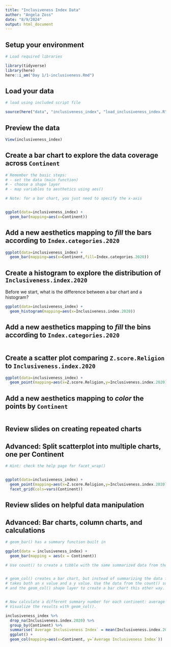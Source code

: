 ```yaml
---
title: "Inclusiveness Index Data"
author: "Angela Zoss"
date: "8/9/2024"
output: html_document
---
```


## Setup your environment

```r

# Load required libraries

library(tidyverse)
library(here)
here::i_am("Day 1/1-inclusiveness.Rmd")

```

## Load your data

```r

# load using included script file

source(here("data", "inclusiveness_index", "load_inclusiveness_index.R"))

```

## Preview the data

```r

View(inclusiveness_index)

```

## Create a bar chart to explore the data coverage across `Continent`

```r

# Remember the basic steps:
# - set the data (main function)
# - choose a shape layer
# - map variables to aesthetics using aes()

# Note: for a bar chart, you just need to specify the x-axis


ggplot(data=inclusiveness_index) +
  geom_bar(mapping=aes(x=Continent))


```

## Add a new aesthetics mapping to *fill* the bars according to `Index.categories.2020`

```r

ggplot(data=inclusiveness_index) +
  geom_bar(mapping=aes(x=Continent,fill=Index.categories.2020))

```

## Create a histogram to explore the distribution of `Inclusiveness.index.2020`

Before we start, what is the difference between a bar chart and a histogram?

```r

ggplot(data=inclusiveness_index) +
  geom_histogram(mapping=aes(x=Inclusiveness.index.2020))

```

## Add a new aesthetics mapping to *fill* the bins according to `Index.categories.2020`

```r



```

## Create a scatter plot comparing `Z.score.Religion` to `Inclusiveness.index.2020`

```r

ggplot(data=inclusiveness_index) +
  geom_point(mapping=aes(x=Z.score.Religion,y=Inclusiveness.index.2020))

```

## Add a new aesthetics mapping to *color* the points by `Continent`


```r



```

## Review slides on creating repeated charts

## Advanced: Split scatterplot into multiple charts, one per Continent

```r

# Hint: check the help page for facet_wrap()


ggplot(data=inclusiveness_index) +
  geom_point(mapping=aes(x=Z.score.Religion,y=Inclusiveness.index.2020)) +
  facet_grid(cols=vars(Continent))


```

## Review slides on helpful data manipulation

## Advanced: Bar charts, column charts, and calculations

```r

# geom_bar() has a summary function built in

ggplot(data = inclusiveness_index) +
  geom_bar(mapping = aes(x = Continent))

```

```r

# Use count() to create a tibble with the same summarized data from the bar chart.



```

```r

# geom_col() creates a bar chart, but instead of summarizing the data for you it
# takes both an x value and a y value. Use the data from the count() summary
# and the geom_col() shape layer to create a bar chart this other way.



```



```r

# Now calculate a different summary number for each continent: average inclusiveness index.
# Visualize the results with geom_col().

inclusiveness_index %>%
  drop_na(Inclusiveness.index.2020) %>%
  group_by(Continent) %>%
  summarise(`Average Inclusiveness Index` = mean(Inclusiveness.index.2020)) %>%
  ggplot() +
  geom_col(mapping=aes(x=Continent, y=`Average Inclusiveness Index`))


```
